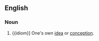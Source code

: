 ==English==

===Noun===
{{infl|en|noun|head=a [[bird]] [[of]] [[one]][['s]] [[own]] [[brain]]}}

# {{idiom}] One's own [[idea]] or [[conception]].